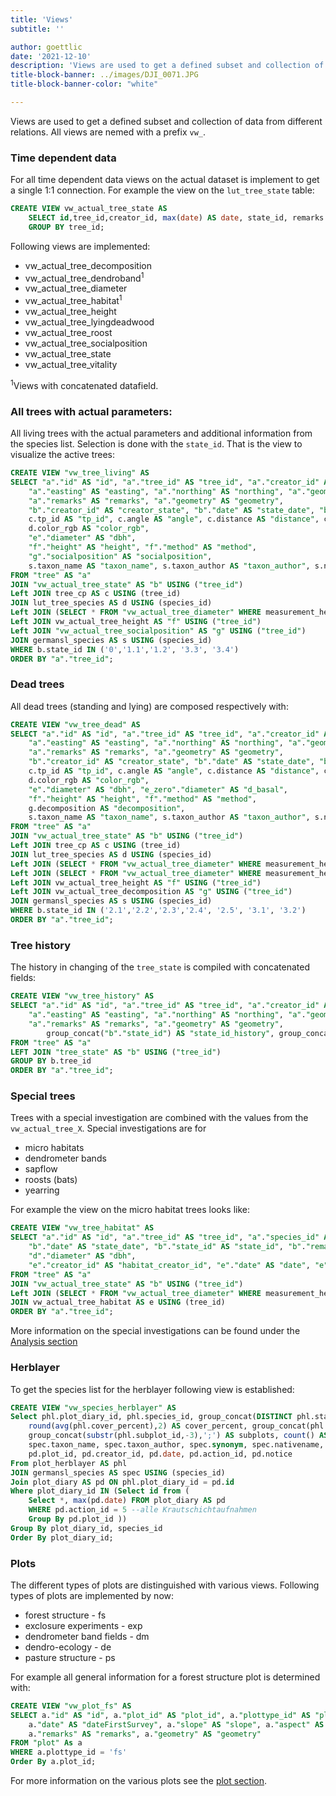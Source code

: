 ```yaml
---
title: 'Views'
subtitle: ''

author: goettlic
date: '2021-12-10'
description: 'Views are used to get a defined subset and collection of data from different relations.'
title-block-banner: ../images/DJI_0071.JPG
title-block-banner-color: "white"

---
```




Views are used to get a defined subset and collection of data from different relations. All views are nemed with a prefix `vw_`.

### Time dependent data
For all time dependent data views on the actual dataset is implement to get a single 1:1 connection. For example the view on the `lut_tree_state` table:
```sql
CREATE VIEW vw_actual_tree_state AS
    SELECT id,tree_id,creator_id, max(date) AS date, state_id, remarks FROM tree_state
    GROUP BY tree_id;
```
Following views are implemented:

* vw_actual_tree_decomposition
* vw_actual_tree_dendroband^1^
* vw_actual_tree_diameter
* vw_actual_tree_habitat^1^
* vw_actual_tree_height
* vw_actual_tree_lyingdeadwood
* vw_actual_tree_roost
* vw_actual_tree_socialposition
* vw_actual_tree_state
* vw_actual_tree_vitality

^1^Views with concatenated datafield.

### All trees with actual parameters:
All living trees with the actual parameters and additional information from the species list. Selection is done with the `state_id`. That is the view to visualize the active trees:
```sql
CREATE VIEW "vw_tree_living" AS
SELECT "a"."id" AS "id", "a"."tree_id" AS "tree_id", "a"."creator_id" AS "creator_id", "a"."date" AS "first_date", "a"."species_id" AS "species_id",
	"a"."easting" AS "easting", "a"."northing" AS "northing", "a"."geomeasurement_id" AS "geomeasurement_id", "a"."status" AS "status", 
    "a"."remarks" AS "remarks", "a"."geometry" AS "geometry",
	"b"."creator_id" AS "creator_state", "b"."date" AS "state_date", "b"."state_id" AS "state_id", "b"."remarks" AS "state_remarks",
	c.tp_id AS "tp_id", c.angle AS "angle", c.distance AS "distance", c.valid AS "valid",
	d.color_rgb AS "color_rgb",
	"e"."diameter" AS "dbh",
	"f"."height" AS "height", "f"."method" AS "method",
	"g"."socialposition" AS "socialposition",
    s.taxon_name AS "taxon_name", s.taxon_author AS "taxon_author", s.nativename AS "nativename"
FROM "tree" AS "a"
JOIN "vw_actual_tree_state" AS "b" USING ("tree_id")
Left JOIN tree_cp AS c USING (tree_id)
JOIN lut_tree_species AS d USING (species_id)
Left JOIN (SELECT * FROM "vw_actual_tree_diameter" WHERE measurement_height = 1.3) AS "e" USING ("tree_id")
Left JOIN vw_actual_tree_height AS "f" USING ("tree_id")
Left JOIN "vw_actual_tree_socialposition" AS "g" USING ("tree_id")
JOIN germansl_species AS s USING (species_id)
WHERE b.state_id IN ('0','1.1','1.2', '3.3', '3.4')
ORDER BY "a"."tree_id";
```

### Dead trees
All dead trees (standing and lying) are composed respectively with:
```sql
CREATE VIEW "vw_tree_dead" AS
SELECT "a"."id" AS "id", "a"."tree_id" AS "tree_id", "a"."creator_id" AS "creator_id", "a"."date" AS "first_date", "a"."species_id" AS "species_id",
	"a"."easting" AS "easting", "a"."northing" AS "northing", "a"."geomeasurement_id" AS "geomeasurement_id", "a"."status" AS "status", 
    "a"."remarks" AS "remarks", "a"."geometry" AS "geometry",
	"b"."creator_id" AS "creator_state", "b"."date" AS "state_date", "b"."state_id" AS "state_id", "b"."remarks" AS "state_remarks",
	c.tp_id AS "tp_id", c.angle AS "angle", c.distance AS "distance", c.valid AS "valid",
	d.color_rgb AS "color_rgb",
	"e"."diameter" AS "dbh", "e_zero"."diameter" AS "d_basal",
	"f"."height" AS "height", "f"."method" AS "method",
   	g.decomposition AS "decomposition",
    s.taxon_name AS "taxon_name", s.taxon_author AS "taxon_author", s.nativename AS "nativename"
FROM "tree" AS "a"
JOIN "vw_actual_tree_state" AS "b" USING ("tree_id")
Left JOIN tree_cp AS c USING (tree_id)
JOIN lut_tree_species AS d USING (species_id)
Left JOIN (SELECT * FROM "vw_actual_tree_diameter" WHERE measurement_height = 1.3) AS "e" USING ("tree_id")
Left JOIN (SELECT * FROM "vw_actual_tree_diameter" WHERE measurement_height = 0) AS "e_zero" USING ("tree_id")
Left JOIN vw_actual_tree_height AS "f" USING ("tree_id")
Left JOIN vw_actual_tree_decomposition AS "g" USING ("tree_id")
JOIN germansl_species AS s USING (species_id)
WHERE b.state_id IN ('2.1','2.2','2.3','2.4', '2.5', '3.1', '3.2')
ORDER BY "a"."tree_id";
```

### Tree history
The history in changing of the `tree_state` is compiled with concatenated fields:
```sql
CREATE VIEW "vw_tree_history" AS
SELECT "a"."id" AS "id", "a"."tree_id" AS "tree_id", "a"."creator_id" AS "creator_id", "a"."date" AS "first_date", "a"."species_id" AS "species_id",
	"a"."easting" AS "easting", "a"."northing" AS "northing", "a"."geomeasurement_id" AS "geomeasurement_id", "a"."status" AS "status", 
    "a"."remarks" AS "remarks", "a"."geometry" AS "geometry",
		group_concat("b"."state_id") AS "state_id_history", group_concat("b"."date") AS "date_history"
FROM "tree" AS "a" 
LEFT JOIN "tree_state" AS "b" USING ("tree_id") 
GROUP BY b.tree_id
ORDER BY "a"."tree_id";
```

### Special trees
Trees with a special investigation are combined with the values from the `vw_actual_tree_X`.  Special investigations are for 

* micro habitats
* dendrometer bands
* sapflow
* roosts (bats)
* yearring

For example the view on the micro habitat trees looks like:
```sql
CREATE VIEW "vw_tree_habitat" AS
SELECT "a"."id" AS "id", "a"."tree_id" AS "tree_id", "a"."species_id" AS "species_id", "a"."geometry" AS "geometry",
	"b"."date" AS "state_date", "b"."state_id" AS "state_id", "b"."remarks" AS "state_remarks",
	"d"."diameter" AS "dbh",
	"e"."creator_id" AS "habitat_creator_id", "e"."date" AS "date", "e"."habitatfeature" AS "habitatfeature", "e"."habitatvalue" AS "habitatvalue", "e"."remarks" AS "habitat_remarks"
FROM "tree" AS "a"
JOIN "vw_actual_tree_state" AS "b" USING ("tree_id")
Left JOIN (SELECT * FROM "vw_actual_tree_diameter" WHERE measurement_height = 1.3) AS "d" USING ("tree_id")
JOIN vw_actual_tree_habitat AS e USING (tree_id)
ORDER BY "a"."tree_id";
```
More information on the special investigations can be found under the [Analysis section](https://marburgopenforest.github.io/MOFexplain/categories/analysis/)

### Herblayer
To get the species list for the herblayer following view is established:
```sql
CREATE VIEW "vw_species_herblayer" AS
Select phl.plot_diary_id, phl.species_id, group_concat(DISTINCT phl.status) AS status, group_concat(phl.cover_bb,';') AS cover_bb, 
	round(avg(phl.cover_percent),2) AS cover_percent, group_concat(phl.voucher,';') AS voucher, group_concat(phl.note,';') AS note,
	group_concat(substr(phl.subplot_id,-3),';') AS subplots, count() AS no_subplots,
	spec.taxon_name, spec.taxon_author, spec.synonym, spec.nativename, spec.taxon_rank, spec.division, spec.taxon_parent_id,
	pd.plot_id, pd.creator_id, pd.date, pd.action_id, pd.notice 
From plot_herblayer AS phl
JOIN germansl_species AS spec USING (species_id)
Join plot_diary AS pd ON phl.plot_diary_id = pd.id
Where plot_diary_id IN (Select id from (
    Select *, max(pd.date) FROM plot_diary AS pd 
	WHERE pd.action_id = 5 --alle Krautschichtaufnahmen
	Group By pd.plot_id )) 
Group By plot_diary_id, species_id
Order By plot_diary_id;
```

### Plots
The different types of plots are distinguished with various views. Following types of plots are implemented by now:

* forest structure - fs
* exclosure experiments - exp
* dendrometer band fields - dm
* dendro-ecology - de
* pasture structure - ps

For example all general information for a forest structure plot is determined with:
```sql
CREATE VIEW "vw_plot_fs" AS
SELECT a."id" AS "id", a."plot_id" AS "plot_id", a."plottype_id" AS "plottype_id", a."creator_id" AS "creator_id", a."status" AS "status",
	a."date" AS "dateFirstSurvey", a."slope" AS "slope", a."aspect" AS "aspect", a."angle" AS "angle", a."xlength" AS "xlength", a."ylength" AS "ylength",
    a."remarks" AS "remarks", a."geometry" AS "geometry"
FROM "plot" As a
WHERE a.plottype_id = 'fs'
Order By a.plot_id;
```
For more information on the various plots see the [plot section](https://marburgopenforest.github.io/MOFexplain/post/2021-12-10-plots/).
